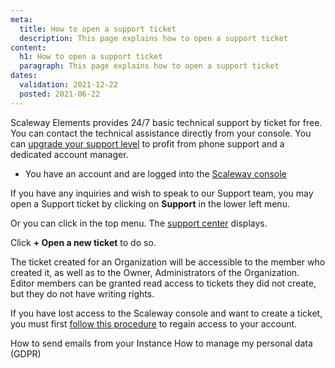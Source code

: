 ```yaml
---
meta:
  title: How to open a support ticket
  description: This page explains how to open a support ticket
content:
  h1: How to open a support ticket
  paragraph: This page explains how to open a support ticket
dates:
  validation: 2021-12-22
  posted: 2021-06-22
---
```


Scaleway Elements provides 24/7 basic technical support by ticket for free. You can contact the technical assistance directly from your console. You can [upgrade your support level](/console/my-account/how-to/configure-support-plans/) to profit from phone support and a dedicated account manager.

<Message type="requirement">

  - You have an account and are logged into the [Scaleway console](https://console.scaleway.com) 

</Message>

If you have any inquiries and wish to speak to our Support team, you may open a Support ticket by clicking on **Support** in the lower left menu. 

<Lightbox src="scaleway-support-in-the-menu.webp" alt="" />

Or you can click <Icon name="assistance" /> in the top menu. The [support center](https://console.scaleway.com/support/tickets) displays.

<Lightbox src="scaleway-support-center.webp" alt="" />

Click **+ Open a new ticket** to do so. 

<Message type="note">

  The ticket created for an Organization will be accessible to the member who created it, as well as to the Owner, Administrators of the Organization. Editor members can be granted read access to tickets they did not create, but they do not have writing rights.

</Message>

<Message type="important">

  If you have lost access to the Scaleway console and want to create a ticket, you must first [follow this procedure](/console/my-account/how-to/use-2fa/#how-to-regain-access-to-your-account) to regain access to your account. 

</Message>


<Navigation title="See Also">
  <PreviousButton to="/console/my-account/how-to/send-emails-from-your-instance/">How to send emails from your Instance</PreviousButton>
  <NextButton to="/console/my-account/how-to/manage-my-personal-data-gdpr/">How to manage my personal data (GDPR)</NextButton>
</Navigation>
